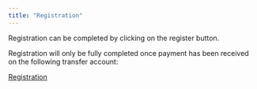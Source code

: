 ```yaml
---
title: "Registration"
---
```


Registration can be completed by clicking on the register button.  

::: {.callout-important}
Registration will only be fully completed once payment has been received on the following transfer account: 
:::

[Registration](https://icts.kuleuven.be/apps/onebutton/registrations/602124){.btn .btn-dark .btn role="button" data-toggle="tooltip" title="Click to register"}
